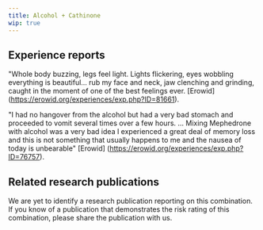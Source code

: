 ---
title: Alcohol + Cathinone
wip: true
---

## Experience reports

"Whole body buzzing, legs feel light. Lights flickering, eyes wobbling everything is beautiful... rub my face and neck, jaw clenching and grinding, caught in the moment of one of the best feelings ever. [Erowid] (https://erowid.org/experiences/exp.php?ID=81661).

"I had no hangover from the alcohol but had a very bad stomach and proceeded to vomit several times over a few hours. ... Mixing Mephedrone with alcohol was a very bad idea I experienced a great deal of memory loss and this is not something that usually happens to me and the nausea of today is unbearable" [Erowid] (https://erowid.org/experiences/exp.php?ID=76757).

## Related research publications

We are yet to identify a research publication reporting on this combination. If you know of a publication that demonstrates the risk rating of this combination, please share the publication with us.
